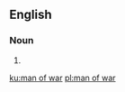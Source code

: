 {{also|man-of-war}}
==English==

===Noun===
{{en-noun|head=[[man]] [[of]] [[war]]|men of war}}

# {{alternative form of|man-of-war|lang=en}}

[[ku:man of war]]
[[pl:man of war]]